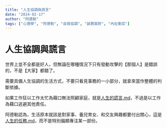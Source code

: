 ```yaml
---
title: "人生協調與謊言"
date: "2024-02-17"
author: "阿德勒"
tags: ["心理學", "阿德勒", "自我協調", "誠實面對", "內在衝突"]
---
```


# 人生協調與謊言

世界上並不全都是好人，但無論在哪種情況下只有發動攻擊的【那個人】是錯誤的，不是【大家】都錯了。



需要具備人生協調的生活方式，不要只看見事務的一小部分，就拿來當作整體的判斷依據。



如果工作狂以工作太忙為藉口無法照顧家庭，就是[人生的謊言.md](./人生的謊言.md)，不過是以工作為藉口逃避其他責任。



阿德勒認為，生活原本就該是對家事、養兒育女、和交友興趣都要付出關心，這是[人生的任務.md](./人生的任務.md)，而不是特別偏頗專注某一部份。
